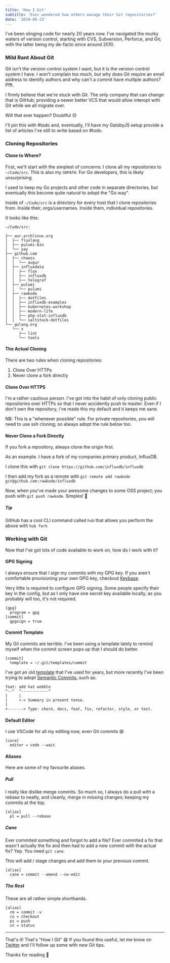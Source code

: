 ```yaml
---
title: 'How I Git'
subtitle: 'Ever wondered how others manage their Git repositories?'
date: '2019-09-23'
---
```


I've been slinging code for nearly 20 years now. I've navigated
the murky waters of version control, starting with CVS, Subversion,
Perforce, and Git; with the latter being my de-facto since around 2010.

### Mild Rant About Git

Git isn't the version control system I want, but it is the version
control system I have. I won't complain too much, but why does Git
require an email address to identify authors and why can't a commit
have multiple authors? Pfft.

I firmly believe that we're stuck with Git. The only company
that can change that is GitHub; providing a newer better VCS
that would allow interopt with Git while we all migrate over.

Will that ever happen? Doubtful :disappointed:

I'll pin this with #todo and, eventually, I'll have my GatsbyJS
setup provide a list of articles I've still to write based on #todo.

### Cloning Repositories

#### Clone to Where?

First, we'll start with the simplest of concerns: I clone all my
repositories to `~/Code/src`. This is also my `GOPATH`. For Go
developers, this is likely unsurprising.

I used to keep my Go projects and other code in separate directories,
but eventually this become quite natural to adopt the "Go way".

Inside of `~/Code/src` is a directory for every host that I clone
repositories from. Inside their, orgs/usernames. Inside them, individual
repositories.

It looks like this:

```
~/Code/src:

├── aur.archlinux.org
│  ├── fluxlang
│  ├── pulumi-bin
│  └── yay
├── github.com
│  ├── chaoss
│  │  └── augur
│  ├── influxdata
│  │  ├── flux
│  │  ├── influxdb
│  │  ├── telegraf
│  ├── pulumi
│  │  └── pulumi
│  ├── rawkode
│  │  ├── dotfiles
│  │  ├── influxdb-examples
│  │  ├── kubernetes-workshop
│  │  ├── modern-life
│  │  ├── php-stat-influxdb
│  │  └── saltstack-dotfiles
└── golang.org
   └── x
      ├── lint
      └── tools
```

#### The Actual Cloning

There are two rules when cloning repositories:

1. Clone Over HTTPs
2. Never clone a fork directly

#### Clone Over HTTPS

I'm a rather cautious person. I've got into the habit of only
cloning public repositories over HTTPs so that I never accidently
push to master. Even if I don't own the repository, i've made this
my default and it keeps me sane.

NB: This is a "whenever possible" rule. For private repositories,
you will need to use ssh cloning; so always adopt the rule below
too.

#### Never Clone a Fork Directly

If you fork a repository, always clone the origin first.

As an example. I have a fork of my companies primary product, InfluxDB.

I clone this with `git clone https://github.com/influxdb/influxdb`

I then add my fork as a remote with `git remote add rawkode git@github.com:rawkode/influxdb`

Now, when you've made your awesome changes to some OSS project;
you push with `git push rawkode`. Simples! :tada:

##### Tip

GitHub has a cool CLI command called `hub` that allows you perform
the above with `hub fork`

### Working with Git

Now that I've got lots of code available to work on, how do I work
with it?

#### GPG Signing

I always ensure that I sign my commits with my GPG key. If you aren't
comfortable provisioning your own GPG key, checkout [Keybase](https://keybase.io).

Very little is required to configure GPG signing. Some people specify
their key in the config, but as I only have one secret key available
locally, as you probably will too, it's not required.

```
[gpg]
  program = gpg
[commit]
  gpgsign = true
```

#### Commit Template

My Git commits are terrible. I've been using a template lately to
remind myself when the commit screen pops up that I should do better.

```
[commit]
  template = ~/.git/templates/commit
```

I've got an old [template](https://github.com/rawkode/saltstack-dotfiles/blob/master/states/development/git/files/templates/commit.txt) that I've used for years, but more recently
I've been trying to adopt [Semantic Commits](https://seesparkbox.com/foundry/semantic_commit_messages), such as:

```
feat: add hat wobble
^--^  ^------------^
|     |
|     +-> Summary in present tense.
|
+-------> Type: chore, docs, feat, fix, refactor, style, or test.
```

#### Default Editor

I use VSCode for all my editing now, even Git commits :smile:

```
[core]
  editor = code --wait
```

#### Aliases

Here are some of my favourite aliases.

##### Pull

I really like dislike merge commits. So much so, I always do a pull
with a rebase to neatly, and cleanly, merge in missing changes;
keeping my commits at the top.

```
[alias]
  pl = pull --rebase
```

##### Cane

Ever commited something and forgot to add a file? Ever commited a fix
that wasn't actually the fix and then had to add a new commit with
the actual fix? Yep. You need `git cane`.

This will add / stage changes and add them to your previous commit.

```
[alias]
  cane = commit --amend --no-edit
```

##### The Rest

These are all rather simple shorthands.

```
[alias]
  cm = commit -v
  co = checkout
  ps = push
  st = status
```

---

That's it! That's "How I Git" :smile: If you found this useful,
let me know on [Twitter](https://twitter.com/rawkode) and I'll
follow up some with new Git tips.

Thanks for reading :wave:
